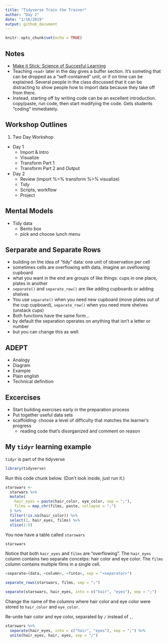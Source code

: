 ```yaml
---
title: "Tidyverse Train the Trainer"
author: "Day 2"
date: "1/16/2019"
output: github_document
---
```


```r
knitr::opts_chunk$set(echo = TRUE)
```


## Notes

- [Make it Stick: Science of Succesful Learning](https://www.amazon.com/Make-Stick-Science-Successful-Learning/dp/0674729013)
- Teaching `readr` later in the day gives a buffer section. It's someting that can be dropped as a "self-contained" unit, or if on time can be explained. Several people in the class discussed that it can be distracting to show people how to import data because they take off from there. 
- Instead, starting off by writing code can be an excellent introduction. copy/paste, run code, then start modifying the code. Gets students "coding" immediately.

## Workshop Outlines

1. Two Day Workshop
  - Day 1
    - Import & Intro
    - Visualize
    - Transform Part 1
    - Transform Part 2 and Output
  - Day 2
    - Review (import %>% transform %>% visualize)
    - Tidy
    - Scripts, workflow
    - Project


## Mental Models

- Tidy data
  - Bento box
  - pick and choose lunch menu
  

## Serparate and Separate Rows

- building on the idea of "tidy" data: one unit of observation per cell
- sometimes cells are overflowing with data, imagine an oveflowing cupboard
- what you want in the end are groups of like things: cups in one place, plates in another
- `separate()` and `separate_row()` are like adding cupboards or adding shelves
- You use `separate()` when you need new cupboard (move plates out of the cup cupboard), `separate_row()` when you need more shelves (unstack cups)
- Both functions have the same form...
- by default the separation operates on anything that isn't a letter or number
- but you can change this as well

## ADEPT

- Analogy
- Diagram
- Example
- Plain english
- Technical definition

## Excercises

- Start building exercises early in the preparation process
- Put together useful data sets
- scaffolding: choose a level of difficulty that matches the learner's progress
  - reading code that's disorganized and comment on reason

## My `tidyr` learning example

`tidyr` is part of the tidyverse

```r
library(tidyverse)
```

Run this code chunk below. (Don't look inside, just run it.)

```r
starswars <- 
  starwars %>% 
  mutate(
    hair_eyes = paste(hair_color, eye_color, sep = ";"), 
    films = map_chr(films, paste, collapse = ";")
  ) %>% 
  filter(!is.na(hair_color)) %>% 
  select(1, hair_eyes, films) %>% 
  slice(1:5)
```

You now have a table called `starswars`

```r
starswars
```

Notice that both `hair_eyes` and `films` are "overflowing".
The `hair_eyes` column contains two separate concetps: hair color and eye color.
The `films` column contains multiple films in a single cell.

```r
<separate>(data, <column>, <?into>, sep = "<separator>")
```

```r
separate_rows(starswars, films, sep = ";")
```

```r
separate(starswars, hair_eyes, into = c("hair", "eyes"), sep = ";")
```

Change the name of the columns where hair color and eye color were stored to `hair_color` and `eye_color`.

Re-unite hair color and eye color, separated by `/` instead of `,`.

```r
starswars %>% 
  separate(hair_eyes, into = c("hair", "eyes"), sep = ";") %>% 
  unite(hair_eyes, hair, eyes, sep = "/")
```